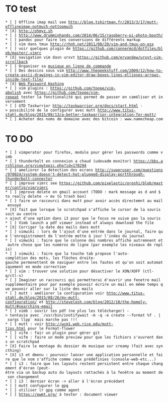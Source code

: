 = TO test =

 * [ ] Offline imap mail see http://blog.tshirtman.fr/2013/3/17/mutt-offlineimap-notmuch-nottoomuch
 * [X] http://ohmyz.sh
 * [ ] http://www.drumminhands.com/2014/06/15/raspberry-pi-photo-booth/
 * [ ] pandoc pour faire les conversions de différents markup
 * [ ] vim dans tmux http://rhnh.net/2011/08/20/vim-and-tmux-on-osx
 * [ ] voir quelques plugin de https://github.com/connermcd/dotfiles/blob/master/.vimrc
 * [X] navigation vim dasn urxvt https://github.com/ervandew/urxvt-vim-scrollback
 * [ ] Organiser sa [[http://beets.radbox.org/|musique en ligne de commande]]
 * [ ] Des dessins sous vim http://www.thegeekstuff.com/2009/12/how-to-create-ascii-drawings-in-vim-editor-draw-boxes-lines-ellipses-arrows-inside-text-file/
 * [X] [[http://crypto.stanford.edu/PwdHash/|Web Password Hashing]]
 * [ ] vim plugins : https://github.com/tpope/vim-abolish avec https://github.com/tpope/vim-repeat tester la fonctionalité qui permet de passer en caméliser et inversement
 * [ ] GTD Taskwrrior http://taskwarrior.org/docs/start.html -> possibilité de le configurer avec mutt http://www.titus-stahl.de/blog/2015/08/13/a-better-taskwarrior-integration-for-mutt/
 * [ ] Acheter des noms de domaine avec des bitcoin : www.namecheap.com

= TO DO =
 * [ ] vimperator pour firefox, module pour gérer les passwords comme vimb
 * [ ] thunderbolt en connexion a chaud (udevadm monitor) https://bbs.archlinux.org/viewtopic.php?id=170294
 * [ ] ameliorer la detection des ecrans http://superuser.com/questions/970024/system-doesn't-detect-hot-plugged-display-portthrough-thunderbolt-connector
 * [ ] improve vimrc see https://github.com/pixelastic/oroshi/blob/master/config/vim/vimrc
 * [ ] improve delete on gmail account (TODO : mark message as d and $ to really delete -> mv to trash box)
 * [ ] faire un raccourci dans mutt pour avoir accès directemnt au mail envoyé
 * [X] fait que lorsque le scratchpad s'affiche le cursor de la souris soit au centre -> ajout d'une option dans i3 pour que le focus ne suive pas la souris
 * [ ] Vimb launch a pdf viewer instead of always download the file
 * [X] Corriger la date des mails dans mutt
 * [ ] vimwiki : lors de l'ajout d'une entrée dans le journal, faire que l'enregistrement de l'entrée mette à jour l'index du journal
 * [ ] vimwiki : faire que le colonne des nombres affiche autremnent et autre chose que les numéros de ligne (par exemple les niveaux de replis)
 * [ ] vimwiki : faire que la touche tab propose l'auto-complétion des mots, les flèches droite-gauche permenettent de naviguer entre les fautes et qu'on soit automatiquement en mode correction
 * [ ] vim : trouver une solution pour désactiver le XON/XOFF (ctl-q/ctl-s)
 * [ ] Imaginer un raccourci qui permetterai d'ouvrir une fenetre mail supplémentaire pour par exemple pouvoir écrire un mail en même temps que pouvoir aller sur la liste des mails
 * [ ] mutt : améliorer la configuration voir http://www.titus-stahl.de/blog/2015/08/26/my-mutt-configuration/ et http://stevelosh.com/blog/2012/10/the-homely-mutt/#searching-email
 * [ ] vimb : ouvrir les pdf (ne plus les télécharger) -> tentavie avec `/usr/bin/inotifywait -m -q -e create --format %f . | xargs llpp` mais marche pas !!!
 * [ ] mutt : voir http://wcm1.web.rice.edu/mutt-tips.html pour le Format-flower
 * [ ] vifm : fair un plugin pour gérer git
 * [ ] vifm : faire un mode preview pour que les fichiers s'ouvrent dans un scratchpad
 * [X] Faire le montage du dossier de musique sur creamy (fait avec syncthing)
 * [X] i3 et dmenu : pourvoir lancer une application personnelle et faire que le nom s'affiche comme ceux prédéfinies (console-web-etc...)
 * [ ] i3 : faire que les layouts restent persistent entre chaque changement d'écran (peut-être via un backup auto du layouts rattachés à la fenêtre au moment de son changement
 * [ ] i3 : dernier écran -> aller à l'écran précédant
 * [ ] mutt confugurer le gpg
 * [ ] utiliser lr gpg comme agent
 * [ ] https://pwmt.org/ à tester : document viewer

